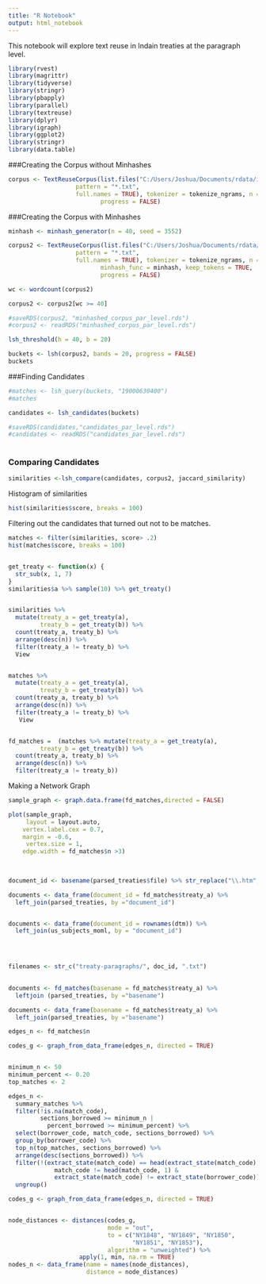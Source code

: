 ```yaml
---
title: "R Notebook"
output: html_notebook
---
```


This notebook will explore text reuse in Indain treaties at the paragraph level. 
```r
library(rvest)
library(magrittr)
library(tidyverse)
library(stringr)
library(pbapply)
library(parallel)
library(textreuse)
library(dplyr)
library(igraph)
library(ggplot2)
library(stringr)
library(data.table)

```

###Creating the Corpus without Minhashes
```r
corpus <- TextReuseCorpus(list.files("C:/Users/Joshua/Documents/rdata/indian_treaties/treaty-paragraphs", 
                   pattern = "*.txt",
                   full.names = TRUE), tokenizer = tokenize_ngrams, n = 5,
                          progress = FALSE)
```

###Creating the Corpus with Minhashes

```r
minhash <- minhash_generator(n = 40, seed = 3552)

corpus2 <- TextReuseCorpus(list.files("C:/Users/Joshua/Documents/rdata/indian_treaties/treaty-paragraphs", 
                   pattern = "*.txt",
                   full.names = TRUE), tokenizer = tokenize_ngrams, n = 5,
                          minhash_func = minhash, keep_tokens = TRUE,
                          progress = FALSE)

wc <- wordcount(corpus2)

corpus2 <- corpus2[wc >= 40]

#saveRDS(corpus2, "minhashed_corpus_par_level.rds")
#corpus2 <- readRDS("minhashed_corpus_par_level.rds")
```



```r

lsh_threshold(h = 40, b = 20)

buckets <- lsh(corpus2, bands = 20, progress = FALSE)
buckets
```

###Finding Candidates
```r
#matches <- lsh_query(buckets, "19000630400")
#matches

candidates <- lsh_candidates(buckets)

#saveRDS(candidates,"candidates_par_level.rds")
#candidates <- readRDS("candidates_par_level.rds")
 
```

### Comparing Candidates
```r

similarities <-lsh_compare(candidates, corpus2, jaccard_similarity)
```

Histogram of similarities
```r
hist(similarities$score, breaks = 100) 
```
Filtering out the candidates that turned out not to be matches. 
```r
matches <- filter(similarities, score> .2)
hist(matches$score, breaks = 100)
``` 

```r

```


```r
get_treaty <- function(x) {
  str_sub(x, 1, 7)
}
similarities$a %>% sample(10) %>% get_treaty()


similarities %>% 
  mutate(treaty_a = get_treaty(a),
         treaty_b = get_treaty(b)) %>% 
  count(treaty_a, treaty_b) %>% 
  arrange(desc(n)) %>% 
  filter(treaty_a != treaty_b) %>%
  View


matches %>% 
  mutate(treaty_a = get_treaty(a),
         treaty_b = get_treaty(b)) %>% 
  count(treaty_a, treaty_b) %>% 
  arrange(desc(n)) %>% 
  filter(treaty_a != treaty_b) %>%
   View


fd_matches =  (matches %>% mutate(treaty_a = get_treaty(a),
         treaty_b = get_treaty(b)) %>% 
  count(treaty_a, treaty_b) %>% 
  arrange(desc(n)) %>% 
  filter(treaty_a != treaty_b)) 
```

Making a Network Graph
```r

sample_graph <- graph.data.frame(fd_matches,directed = FALSE)

plot(sample_graph, 
     layout = layout.auto,
    vertex.label.cex = 0.7,
    margin = -0.6,
     vertex.size = 1,
    edge.width = fd_matches$n >3)
    
  

```
```r
document_id <- basename(parsed_treaties$file) %>% str_replace("\\.htm", "")

documents <- data_frame(document_id = fd_matches$treaty_a) %>% 
  left_join(parsed_treaties, by ="document_id")


documents <- data_frame(document_id = rownames(dtm)) %>% 
  left_join(us_subjects_moml, by = "document_id")  
  



filenames <- str_c("treaty-paragraphs/", doc_id, ".txt")

  
documents <- fd_matches(basename = fd_matches$treaty_a) %>% 
  leftjoin (parsed_treaties, by ="basename")
```

```r
documents <- data_frame(basename = fd_matches$treaty_a) %>% 
  left_join(parsed_treaties, by ="basename")
```

```r

edges_n <- fd_matches$n

codes_g <- graph_from_data_frame(edges_n, directed = TRUE)


minimum_n <- 50
minimum_percent <- 0.20
top_matches <- 2

edges_n <- 
  summary_matches %>%
  filter(!is.na(match_code),
         sections_borrowed >= minimum_n |
           percent_borrowed >= minimum_percent) %>%
  select(borrower_code, match_code, sections_borrowed) %>%
  group_by(borrower_code) %>%
  top_n(top_matches, sections_borrowed) %>%
  arrange(desc(sections_borrowed)) %>%
  filter(!(extract_state(match_code) == head(extract_state(match_code), 1) &
             match_code != head(match_code, 1) &
             extract_state(match_code) != extract_state(borrower_code))) %>%
  ungroup()

codes_g <- graph_from_data_frame(edges_n, directed = TRUE)


node_distances <- distances(codes_g,
                            mode = "out",
                            to = c("NY1848", "NY1849", "NY1850",
                                   "NY1851", "NY1853"),
                            algorithm = "unweighted") %>%
                    apply(1, min, na.rm = TRUE)
nodes_n <- data_frame(name = names(node_distances),
                      distance = node_distances)
```

